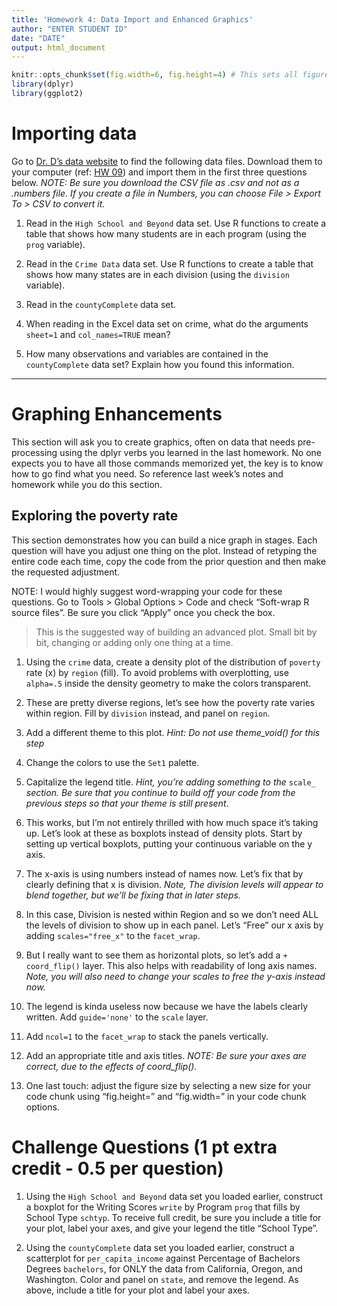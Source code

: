 ```yaml
---
title: 'Homework 4: Data Import and Enhanced Graphics'
author: "ENTER STUDENT ID"
date: "DATE"
output: html_document
---
```


```r
knitr::opts_chunk$set(fig.width=6, fig.height=4) # This sets all figure sizes in the document unless otherwise specified.
library(dplyr)
library(ggplot2)
```

# Importing data
Go to [Dr. D's data website](https://www.norcalbiostat.com/data/) to find the following data files. Download them to your computer (ref: [HW 09](../09_import.html)) and import them in the first three questions below.  _NOTE: Be sure you download the CSV file as .csv and not as a .numbers file. If you create a file in Numbers, you can choose File > Export To > CSV to convert it._

1. Read in the `High School and Beyond` data set. Use R functions to create a table that shows how many students are in each program (using the `prog` variable).



2. Read in the `Crime Data` data set. Use R functions to create a table that shows how many states are in each division (using the `division` variable).


3. Read in the `countyComplete` data set.


4. When reading in the Excel data set on crime, what do the arguments `sheet=1` and `col_names=TRUE` mean? 


5. How many observations and variables are contained in the `countyComplete` data set? Explain how you found this information. 


----


# Graphing Enhancements
This section will ask you to create graphics, often on data that needs pre-processing using the dplyr verbs you learned in the last homework. No one expects you to have all those commands memorized yet, the key is to know how to go find what you need. So reference last week's notes and homework while you do this section. 

## Exploring the poverty rate 
This section demonstrates how you can build a nice graph in stages. Each question will have you adjust one thing on the plot. Instead of retyping the entire code each time, copy the code from the prior question and then make the requested adjustment.

NOTE: I would highly suggest word-wrapping your code for these questions. Go to Tools > Global Options > Code and check "Soft-wrap R source files". Be sure you click "Apply" once you check the box.

> This is the suggested way of building an advanced plot. Small bit by bit, changing or adding only one thing at a time. 

1. Using the `crime` data, create a density plot of the distribution of `poverty` rate (x) by `region` (fill). To avoid problems with overplotting, use `alpha=.5` inside the density geometry to make the colors transparent. 


2. These are pretty diverse regions, let's see how the poverty rate varies within region. Fill by `division` instead, and panel on `region`. 


3. Add a different theme to this plot. _Hint: Do not use theme_void() for this step_


4. Change the colors to use the `Set1` palette. 


5. Capitalize the legend title. _Hint, you're adding something to the_ `scale_` _section. Be sure that you continue to build off your code from the previous steps so that your theme is still present_. 

6. This works, but I'm not entirely thrilled with how much space it's taking up. Let's look at these as boxplots instead of density plots. Start by setting up vertical boxplots, putting your continuous variable on the y axis. 

7. The x-axis is using numbers instead of names now. Let's fix that by clearly defining that  x is division. _Note, The division levels will appear to blend together, but we'll be fixing that in later steps._

8. In this case, Division is nested within Region and so we don't need ALL the levels of division to show up in each panel. Let's "Free" our x axis by adding `scales="free_x"` to the `facet_wrap`. 


9. But I really want to see them as horizontal plots, so let's add a `+ coord_flip()` layer. This also helps with readability of long axis names. _Note, you will also need to change your scales to free the y-axis instead now._

10. The legend is kinda useless now because we have the labels clearly written. Add `guide='none'` to the `scale` layer. 

11. Add `ncol=1` to the `facet_wrap` to stack the panels vertically. 



12. Add an appropriate title and axis titles.  _NOTE: Be sure your axes are correct, due to the effects of coord_flip()._



13. One last touch: adjust the figure size by selecting a new size for your code chunk using "fig.height=" and "fig.width=" in your code chunk options.

# Challenge Questions (1 pt extra credit - 0.5 per question)

1. Using the `High School and Beyond` data set you loaded earlier, construct a boxplot for the Writing Scores `write` by Program `prog` that fills by School Type `schtyp`. To receive full credit, be sure you include a title for your plot, label your axes, and give your legend the title "School Type".



2. Using the `countyComplete` data set you loaded earlier, construct a scatterplot for `per_capita_income` against Percentage of Bachelors Degrees `bachelors`, for ONLY the data from California, Oregon, and Washington. Color and panel on `state`, and remove the legend. As above, include a title for your plot and label your axes.
